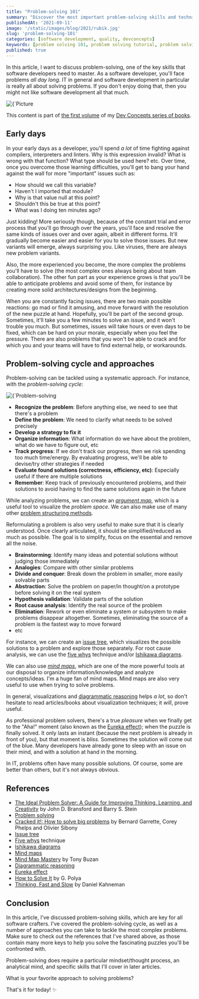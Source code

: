 ```yaml
---
title: "Problem-solving 101"
summary: "Discover the most important problem-solving skills and techniques."
publishedAt: '2021-09-11'
image: '/static/images/blog/2021/rubik.jpg'
slug: 'problem-solving-101'
categories: [software development, quality, devconcepts]
keywords: [problem solving 101, problem solving tutorial, problem solving, tutorial, troubleshooting, problem solving skills]
published: true
---
```


In this article, I want to discuss problem-solving, one of the key skills that software developers need to master. As a software developer, you'll face problems *all day long*. IT in general and software development in particular is really all about solving problems. If you don't enjoy doing that, then you might not like software development all that much.

<BlogPostCenteredContent>
  <Image
    alt={`Picture courtesy of https://unsplash.com/@alandelacruz4`}
    src={`/static/images/blog/2021/rubik.jpg`}
    width={2089}
    height={1175}
    priority
  />
</BlogPostCenteredContent>

This content is part of <a href="https://developassion.gumroad.com/l/DevConcepts-Volume-01-SoftwareCraft" rel="noopener"> the first volume</a> of my <a href="https://dev-concepts.dev" rel="noopener">Dev Concepts series of books</a>.

## Early days

In your early days as a developer, you'll spend _a lot_ of time fighting against compilers, interpreters and linters. Why is this expression invalid? What is wrong with that function? What type should be used here? etc. Over time, once you overcome those learning difficulties, you'll get to bang your hand against the wall for more "important" issues such as:

* How should we call this variable?
* Haven't I imported that module?
* Why is that value null at this point?
* Shouldn't this be true at this point?
* What was I doing ten minutes ago?

Just kidding! More seriously though, because of the constant trial and error process that you'll go through over the years, you'll face and resolve the same kinds of issues over and over again, albeit in different forms. It'll gradually become easier and easier for you to solve those issues. But new variants will emerge, always surprising you. Like viruses, there are always new problem variants.

Also, the more experienced you become, the more complex the problems you'll have to solve (the most complex ones always being about team collaboration). The other fun part as your experience grows is that you'll be able to anticipate problems and avoid some of them, for instance by creating more solid architectures/designs from the beginning.

When you are constantly facing issues, there are two main possible reactions: go mad or find it amusing, and move forward with the resolution of the new puzzle at hand. Hopefully, you'll be part of the second group. Sometimes, it'll take you a few minutes to solve an issue, and it won't trouble you much. But sometimes, issues will take hours or even days to be fixed, which can be hard on your morale, especially when you feel the pressure. There are also problems that you won't be able to crack and for which you and your teams will have to find external help, or workarounds.

## Problem-solving cycle and approaches

Problem-solving can be tackled using a systematic approach. For instance, with the *problem-solving cycle*:

<BlogPostCenteredContent>
  <Image
    alt={`Problem-solving cycle`}
    src={`/static/images/blog/2021/problem-solving-cycle.svg`}
    width={867}
    height={167}
    priority
  />
</BlogPostCenteredContent>

* **Recognize the problem**: Before anything else, we need to see that there's a problem
* **Define the problem**: We need to clarify what needs to be solved precisely
* **Develop a strategy to fix it**
* **Organize information**: What information do we have about the problem, what do we have to figure out, etc
* **Track progress**: If we don't track our progress, then we risk spending too much time/energy. By evaluating progress, we'll be able to devise/try other strategies if needed
* **Evaluate found solutions (correctness, efficiency, etc)**: Especially useful if there are multiple solutions
* **Remember**: Keep track of previously encountered problems, and their solutions to avoid having to find the same solutions again in the future

While analyzing problems, we can create an [*argument map*](https://en.wikipedia.org/wiki/Argument_map), which is a useful tool to visualize the _problem space_. We can also make use of many other [problem structuring methods](https://en.wikipedia.org/wiki/Problem_structuring_methods).

Reformulating a problem is also very useful to make sure that it is clearly understood. Once clearly articulated, it should be simplified/reduced as much as possible. The goal is to simplify, focus on the essential and remove all the noise.

* **Brainstorming**: Identify many ideas and potential solutions without judging those immediately
* **Analogies**: Compare with other similar problems
* **Divide and conquer**: Break down the problem in smaller, more easily solvable parts
* **Abstraction**: Solve the problem on paper/in thought/on a prototype before solving it on the real system
* **Hypothesis validation**: Validate parts of the solution
* **Root cause analysis**: Identify the real source of the problem
* **Elimination**: Rework or even eliminate a system or subsystem to make problems disappear altogether. Sometimes, eliminating the source of a problem is the fastest way to move forward
* etc

For instance, we can create an [issue tree](https://en.wikipedia.org/wiki/Issue_tree), which visualizes the possible solutions to a problem and explore those separately. For root cause analysis, we can use the [five whys](https://en.wikipedia.org/wiki/Five_whys) technique and/or [Ishikawa diagrams](https://en.wikipedia.org/wiki/Ishikawa_diagram).

We can also use [*mind maps*](https://en.wikipedia.org/wiki/Mind_map), which are one of the more powerful tools at our disposal to organize information/knowledge and analyze concepts/ideas. I'm a huge fan of mind maps. Mind maps are also very useful to use when trying to solve problems.

In general, visualizations and [diagrammatic reasoning](https://en.wikipedia.org/wiki/Diagrammatic_reasoning) helps _a lot_, so don't hesitate to read articles/books about visualization techniques; it _will_, prove useful.

As professional problem solvers, there's a true _pleasure_ when we finally get to the "Aha!" moment (also known as the [Eureka effect](https://en.wikipedia.org/wiki/Eureka_effect)); when the puzzle is finally solved. It only lasts an instant (because the next problem is already in front of you), but that moment is _bliss_. Sometimes the solution will come out of the blue. Many developers have already gone to sleep with an issue on their mind, and with a solution at hand in the morning.

In IT, problems often have many possible solutions. Of course, some are better than others, but it's not always obvious.

## References

* [The Ideal Problem Solver: A Guide for Improving Thinking, Learning, and Creativity](https://www.amazon.com/Ideal-Problem-Solver-Improving-Creativity/dp/0716722046?tag=dsebastien00-20) by John D. Bransford and Barry S. Stein
* [Problem solving](https://en.wikipedia.org/wiki/Problem_solving)
* [Cracked it!: How to solve big problems](https://www.amazon.com/Cracked-problems-solutions-strategy-consultants-ebook/dp/B07DMFYH2R?tag=dsebastien00-20) by Bernard Garrette, Corey Phelps and Olivier Sibony
* [Issue tree](https://en.wikipedia.org/wiki/Issue_tree)
* [Five whys](https://en.wikipedia.org/wiki/Five_whys) technique
* [Ishikawa diagrams](https://en.wikipedia.org/wiki/Ishikawa_diagram)
* [Mind maps](https://en.wikipedia.org/wiki/Mind_map)
* [Mind Map Mastery](https://www.amazon.com/Mind-Map-Mastery-Complete-Learning/dp/1786781417?tag=dsebastien00-20) by Tony Buzan
* [Diagrammatic reasoning](https://en.wikipedia.org/wiki/Diagrammatic_reasoning)
* [Eureka effect](https://en.wikipedia.org/wiki/Eureka_effect)
* [How to Solve It](https://www.amazon.com/How-Solve-Aspect-Mathematical-Method/dp/069116407X?tag=dsebastien00-20) by G. Polya
* [Thinking, Fast and Slow](https://www.amazon.com/dp/0141033576?tag=dsebastien00-20) by Daniel Kahneman

## Conclusion

In this article, I've discussed problem-solving skills, which are key for all software crafters. I've covered the problem-solving cycle, as well as a number of approaches you can take to tackle the most complex problems. Make sure to check out the references that I've shared above, as those contain many more keys to help you solve the fascinating puzzles you'll be confronted with.

Problem-solving does require a particular mindset/thought process, an analytical mind, and specific skills that I'll cover in later articles.

What is your favorite approach to solving problems?

That's it for today! ✨

<BlogPostSignature />



